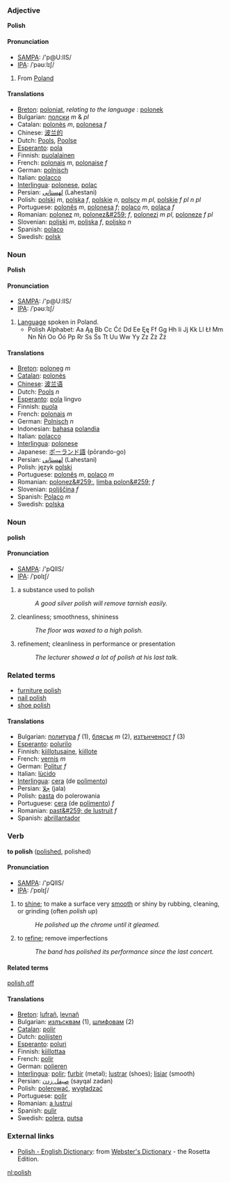 ===Adjective===
'''Polish'''

====Pronunciation====
*[[w:SAMPA|SAMPA]]: /'p@U:lIS/
*[[w:IPA|IPA]]: /ˈpəʊːlɪʃ/

#From [[Poland]]

====Translations====
*[[Breton]]: [[poloniat]], ''relating to the language :'' [[polonek]]
*Bulgarian: [[полски]] ''m'' & ''pl''
*Catalan: [[polonès]] ''m'', [[polonesa]] ''f''
*Chinese: [[波兰的]]
*Dutch: [[Pools]], [[Poolse]]
*[[Esperanto]]: [[pola]]
*Finnish: [[puolalainen]]
*French: [[polonais]] ''m'', [[polonaise]] ''f''
*German: [[polnisch]]
*Italian: [[polacco]]
*[[Interlingua]]: [[polonese]], [[polac]]
*Persian: [[لهستانی]] (Lahestani)
*Polish: [[polski]] ''m'', [[polska]] ''f'', [[polskie]] ''n'', [[polscy]] ''m pl'', [[polskie]] ''f pl'' ''n pl''
*Portuguese: [[polonês]] ''m'', [[polonesa]] ''f''; [[polaco]] ''m'', [[polaca]] ''f''
*Romanian: [[polonez]] ''m'', [[polonez&#259;]] ''f'', [[polonezi]] ''m pl'', [[poloneze]] ''f pl''
*Slovenian: [[poljski]] ''m'', [[poljska]] ''f'', [[poljsko]] ''n''
*Spanish: [[polaco]]
*Swedish: [[polsk]]

===Noun===
'''Polish'''

====Pronunciation====
*[[w:SAMPA|SAMPA]]: /'p@U:lIS/
*[[w:IPA|IPA]]: /ˈpəʊːlɪʃ/

# [[Language]] spoken in Poland.
#*Polish Alphabet: Aa Ąą Bb Cc Ćć Dd Ee Ęę Ff Gg Hh Ii Jj Kk Ll Łł Mm Nn Ńń Oo Óó Pp Rr Ss Śs Tt Uu Ww Yy Zz Żż Źź

====Translations====
*[[Breton]]: [[poloneg]] ''m''
*[[Catalan]]: [[polonès]]
*[[Chinese]]: [[波兰语]]
*Dutch: [[Pools]] ''n''
*[[Esperanto]]: [[pola]] lingvo
*Finnish: [[puola]] 
*French: [[polonais]] ''m''
*German: [[Polnisch]] ''n''
*Indonesian: [[bahasa]] [[polandia]]
*Italian: [[polacco]]
*[[Interlingua]]: [[polonese]] 
*Japanese: [[ポーランド語]] (pōrando-go)
*Persian: [[لهستانی]] (Lahestani)
*Polish: język [[polski]] 
*Portuguese: [[polonês]] ''m'', [[polaco]] ''m'' 
*Romanian: [[polonez&#259;]], [[limba polon&#259;]] ''f''
*Slovenian: [[poljščina]] ''f''
*Spanish: [[Polaco]] ''m''
*Swedish: [[polska]]

===Noun===
'''polish'''

====Pronunciation====
*[[w:SAMPA|SAMPA]]: /'pQlIS/
*[[w:IPA|IPA]]: /ˈpɒlɪʃ/

# a substance used to polish
#:''A good silver polish will remove tarnish easily.''
# cleanliness; smoothness, shininess
#:''The floor was waxed to a high polish.''
# refinement; cleanliness in performance or presentation
#:''The lecturer showed a lot of polish at his last talk.''

===Related terms===
*[[furniture polish]]
*[[nail polish]]
*[[shoe polish]]

====Translations====
*Bulgarian: [[политура]] ''f'' (1), [[блясък]] ''m'' (2), [[изтънченост]] ''f'' (3)
*[[Esperanto]]: [[polurilo]]
*Finnish: [[kiillotusaine]], [[kiillote]]
*French: [[vernis]] ''m''
*German: [[Politur]] ''f''
*Italian: [[lùcido]]
*[[Interlingua]]: [[cera]] (de [[polimento]])
*Persian: [[جلا]] (jala)
*Polish: [[pasta]] do polerowania
*Portuguese: [[cera]] (de [[polimento]]) ''f''
*Romanian: [[past&#259; de lustruit]] ''f''
*Spanish: [[abrillantador]]

=== Verb ===
'''to polish''' ([[polished]], polished)

====Pronunciation====
*[[w:SAMPA|SAMPA]]: /'pQlIS/
*[[w:IPA|IPA]]: /ˈpɒlɪʃ/

# to [[shine]]; to make a surface very [[smooth]] or shiny by rubbing, cleaning, or grinding (often ''polish up'')
#: ''He polished up the chrome until it gleamed.''
# to [[refine]]; remove imperfections
#: ''The band has polished its performance since the last concert.''

====Related terms====
[[polish off]]

====Translations====
*[[Breton]]: [[lufrañ]], [[levnañ]]
*Bulgarian: [[излъсквам]] (1), [[шлифовам]] (2)
*[[Catalan]]: [[polir]]
*Dutch: [[polijsten]]
*[[Esperanto]]: [[poluri]]
*Finnish: [[kiillottaa]]
*French: [[polir]]
*German: [[polieren]]
*[[Interlingua]]: [[polir]]; [[furbir]] (metal); [[lustrar]] (shoes); [[lisiar]] (smooth)
*Persian: [[صیقل زدن]] (sayqal zadan)
*Polish: [[polerować]], [[wygładzać]]
*Portuguese: [[polir]]
*Romanian: [[a lustrui]]
*Spanish: [[pulir]]
*Swedish: [[polera]], [[putsa]]

=== External links ===
*[http://www.websters-online-dictionary.org/definition/Polish-english/ Polish - English Dictionary]: from [http://www.websters-online-dictionary.org/ Webster's Dictionary] - the Rosetta Edition.

[[nl:polish]]